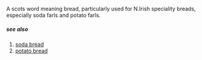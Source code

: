 A scots word meaning bread, particularly used for N.Irish speciality breads, especially soda farls and potato farls.

=====see also=====
#[[soda bread]]
#[[potato bread]]